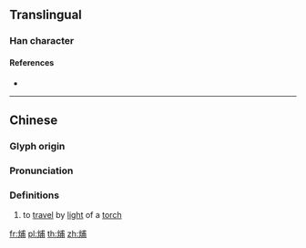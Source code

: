 {{character info/new}}
==Translingual==

===Han character===
{{Han char|rn=86|rad=火|as=07|sn=11|four=93827|canj=FIJB|ids=⿰火甫}}

====References====
* {{Han ref|kx=0671.150|dkj=19043|dj=1080.120|hdz=32203.110|uh=70F3|ud=28915|bh=D650|bd=54864}}

----

==Chinese==
{{zh-forms}}

===Glyph origin===
{{Han etym}}

===Pronunciation===
{{zh-pron
|m=pǔ
|c=pou2
|h=pfs=
|md=
|mn=
|w=
|mc=y
|oc=y
|cat=v
}}

===Definitions===
{{zh-hanzi}}

# to [[travel]] by [[light]] of a [[torch]]

[[fr:烳]]
[[pl:烳]]
[[th:烳]]
[[zh:烳]]